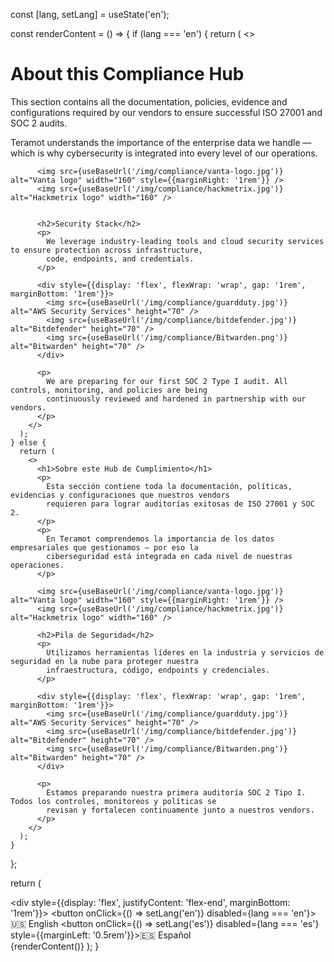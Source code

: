 
  const [lang, setLang] = useState('en');

  const renderContent = () => {
    if (lang === 'en') {
      return (
        <>
          <h1>About this Compliance Hub</h1>
          <p>
            This section contains all the documentation, policies, evidence and configurations required by our vendors
            to ensure successful ISO 27001 and SOC 2 audits.
          </p>
          <p>
            Teramot understands the importance of the enterprise data we handle — which is why cybersecurity is
            integrated into every level of our operations.
          </p>

          <img src={useBaseUrl('/img/compliance/vanta-logo.jpg')} alt="Vanta logo" width="160" style={{marginRight: '1rem'}} />
          <img src={useBaseUrl('/img/compliance/hackmetrix.jpg')} alt="Hackmetrix logo" width="160" />


          <h2>Security Stack</h2>
          <p>
            We leverage industry-leading tools and cloud security services to ensure protection across infrastructure,
            code, endpoints, and credentials.
          </p>

          <div style={{display: 'flex', flexWrap: 'wrap', gap: '1rem', marginBottom: '1rem'}}>
            <img src={useBaseUrl('/img/compliance/guardduty.jpg')} alt="AWS Security Services" height="70" />
            <img src={useBaseUrl('/img/compliance/bitdefender.jpg')} alt="Bitdefender" height="70" />
            <img src={useBaseUrl('/img/compliance/Bitwarden.png')} alt="Bitwarden" height="70" />
          </div>

          <p>
            We are preparing for our first SOC 2 Type I audit. All controls, monitoring, and policies are being
            continuously reviewed and hardened in partnership with our vendors.
          </p>
        </>
      );
    } else {
      return (
        <>
          <h1>Sobre este Hub de Cumplimiento</h1>
          <p>
            Esta sección contiene toda la documentación, políticas, evidencias y configuraciones que nuestros vendors
            requieren para lograr auditorías exitosas de ISO 27001 y SOC 2.
          </p>
          <p>
            En Teramot comprendemos la importancia de los datos empresariales que gestionamos — por eso la
            ciberseguridad está integrada en cada nivel de nuestras operaciones.
          </p>

          <img src={useBaseUrl('/img/compliance/vanta-logo.jpg')} alt="Vanta logo" width="160" style={{marginRight: '1rem'}} />
          <img src={useBaseUrl('/img/compliance/hackmetrix.jpg')} alt="Hackmetrix logo" width="160" />

          <h2>Pila de Seguridad</h2>
          <p>
            Utilizamos herramientas líderes en la industria y servicios de seguridad en la nube para proteger nuestra
            infraestructura, código, endpoints y credenciales.
          </p>

          <div style={{display: 'flex', flexWrap: 'wrap', gap: '1rem', marginBottom: '1rem'}}>
            <img src={useBaseUrl('/img/compliance/guardduty.jpg')} alt="AWS Security Services" height="70" />
            <img src={useBaseUrl('/img/compliance/bitdefender.jpg')} alt="Bitdefender" height="70" />
            <img src={useBaseUrl('/img/compliance/Bitwarden.png')} alt="Bitwarden" height="70" />
          </div>

          <p>
            Estamos preparando nuestra primera auditoría SOC 2 Tipo I. Todos los controles, monitoreos y políticas se
            revisan y fortalecen continuamente junto a nuestros vendors.
          </p>
        </>
      );
    }
  };

  return (
    <div>
      <div style={{display: 'flex', justifyContent: 'flex-end', marginBottom: '1rem'}}>
        <button onClick={() => setLang('en')} disabled={lang === 'en'}>🇺🇸 English</button>
        <button onClick={() => setLang('es')} disabled={lang === 'es'} style={{marginLeft: '0.5rem'}}>🇪🇸 Español</button>
      </div>
      {renderContent()}
    </div>
  );
}
